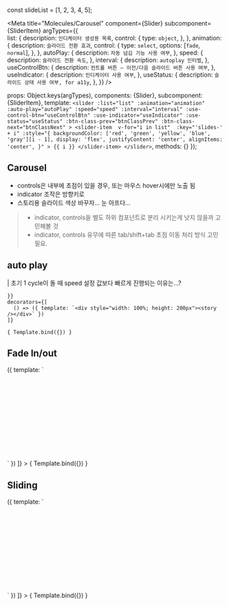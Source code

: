 const slideList = [1, 2, 3, 4, 5];

<Meta
  title="Molecules/Carousel"
  component={Slider}
  subcomponent={SliderItem}
  argTypes={{    
    list: {
      description: `인디케이터 생성용 목록`,
      control: {
        type: `object`,
      },
    },
    animation: {
      description: `슬라이드 전환 효과`,
      control: {
        type: `select`,
        options: [`fade`, `normal`],
      },
    },
    autoPlay: {
      description: `자동 넘김 기능 사용 여부`,
    },
    speed: {
      description: `슬라이드 전환 속도`,
    },
    interval: {
      description: `autoplay 인터벌`,
    },
    useControlBtn: {
      description: `컨트롤 버튼 — 이전/다음 슬라이드 버튼 사용 여부`,
    },
    useIndicator: {
      description: `인디케이터 사용 여부`,
    },
    useStatus: {
      description: `슬라이드 상태 사용 여부, for a11y`,
    },
  }}
/>

  props: Object.keys(argTypes),
  components: {Slider},
  subcomponent: {SliderItem},
  template: `
    <slider
      :list="list"
      :animation="animation"
      :auto-play="autoPlay"
      :speed="speed"
      :interval="interval"
      :use-control-btn="useControlBtn"
      :use-indicator="useIndicator"
      :use-status="useStatus"
      :btn-class-prev="btnClassPrev"
      :btn-class-next="btnClassNext"
    >
      <slider-item 
        v-for="i in list" 
        :key="'slides-' + i"
        :style="{
          backgroundColor: ['red', 'green', 'yellow', 'blue', 'gray'][i - 1],
          display: 'flex',
          justifyContent: 'center',
          alignItems: 'center',
        }"
      >
        {{ i }}
      </slider-item>
    </slider>
  `,
  methods: {}
});

## Carousel

- controls은 내부에 초점이 있을 경우, 또는 마우스 hover시에만 노출 됨
- indicator 조작은 방향키로
- 스토리용 슬라이드 색상 바꾸자... 눈 아프다...

> - indicator, controls을 별도 하위 컴포넌트로 분리 시키는게 낫지 않을까 고민해볼 것
> - indicator, controls 유무에 따른 tab/shift+tab 초점 이동 처리 방식 고민 필요.   

## auto play

| 초기 1 cycle이 돌 때 speed 설정 값보다 빠르게 진행되는 이유는...?

<Canvas>
  <Story
    name="Carousel autoplay"
    args={{
      list: slideList,
      autoPlay: true,
      speed: 700,
      
    }}
    decorators={[
      () => ({ template: `<div style="width: 100%; height: 200px"><story /></div>` })
    ]}
  >
    { Template.bind({}) }
  </Story>
</Canvas>

<ArgsTable story="Carousel autoplay" />

## Fade In/out

<Canvas>
  <Story
    name="Carousel Fade-in/out"
    args={{
      list: slideList,
      autoPlay: true,
      speed: 700,
      animation: `fade`,
    }}
    decorators={[
      () => ({ template: `<div style="width: 100%; height: 200px"><story /></div>` })
    ]}
  >
    { Template.bind({}) }
  </Story>
</Canvas>

<ArgsTable story="Carousel Fade-in/out" />


## Sliding 

<Canvas>
  <Story
    name="Carousel sliding"
    args={{
      list: slideList,
      autoPlay: true,
      speed: 700,
      animation: `normal`,
    }}
    decorators={[
      () => ({ template: `<div style="width: 100%; height: 200px"><story /></div>` })
    ]}
  >
    { Template.bind({}) }
  </Story>
</Canvas>

<ArgsTable story="Carousel sliding" />
